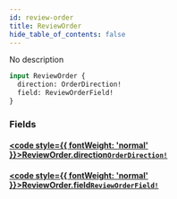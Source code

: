 ```yaml
---
id: review-order
title: ReviewOrder
hide_table_of_contents: false
---
```








No description

```graphql
input ReviewOrder {
  direction: OrderDirection!
  field: ReviewOrderField!
}
```


### Fields

#### [<code style={{ fontWeight: 'normal' }}>ReviewOrder.<b>direction</b></code>](#)<Bullet />[`OrderDirection!`](/docs/graphql-api/beta/reference/enums/order-direction) <Badge class="secondary" text="non-null"/> <Badge class="secondary" text="enum"/>
> 
> 

#### [<code style={{ fontWeight: 'normal' }}>ReviewOrder.<b>field</b></code>](#)<Bullet />[`ReviewOrderField!`](/docs/graphql-api/beta/reference/enums/review-order-field) <Badge class="secondary" text="non-null"/> <Badge class="secondary" text="enum"/>
> 
> 





